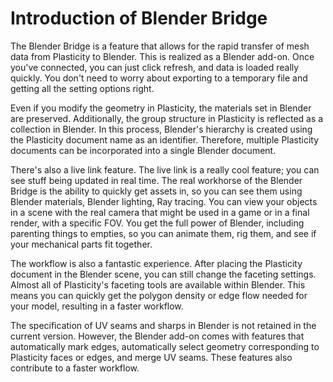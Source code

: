 # Introduction of Blender Bridge

The Blender Bridge is a feature that allows for the rapid transfer of mesh data from Plasticity to Blender. This is realized as a Blender add-on. Once you've connected, you can just click refresh, and data is loaded really quickly. You don't need to worry about exporting to a temporary file and getting all the setting options right.

Even if you modify the geometry in Plasticity, the materials set in Blender are preserved. Additionally, the group structure in Plasticity is reflected as a collection in Blender. In this process, Blender's hierarchy is created using the Plasticity document name as an identifier. Therefore, multiple Plasticity documents can be incorporated into a single Blender document.

There's also a live link feature. The live link is a really cool feature; you can see stuff being updated in real time. The real workhorse of the Blender Bridge is the ability to quickly get assets in, so you can see them using Blender materials, Blender lighting, Ray tracing. You can view your objects in a scene with the real camera that might be used in a game or in a final render, with a specific FOV. You get the full power of Blender, including parenting things to empties, so you can animate them, rig them, and see if your mechanical parts fit together.

The workflow is also a fantastic experience. After placing the Plasticity document in the Blender scene, you can still change the faceting settings. Almost all of Plasticity's faceting tools are available within Blender. This means you can quickly get the polygon density or edge flow needed for your model, resulting in a faster workflow.

The specification of UV seams and sharps in Blender is not retained in the current version. However, the Blender add-on comes with features that automatically mark edges, automatically select geometry corresponding to Plasticity faces or edges, and merge UV seams. These features also contribute to a faster workflow.







